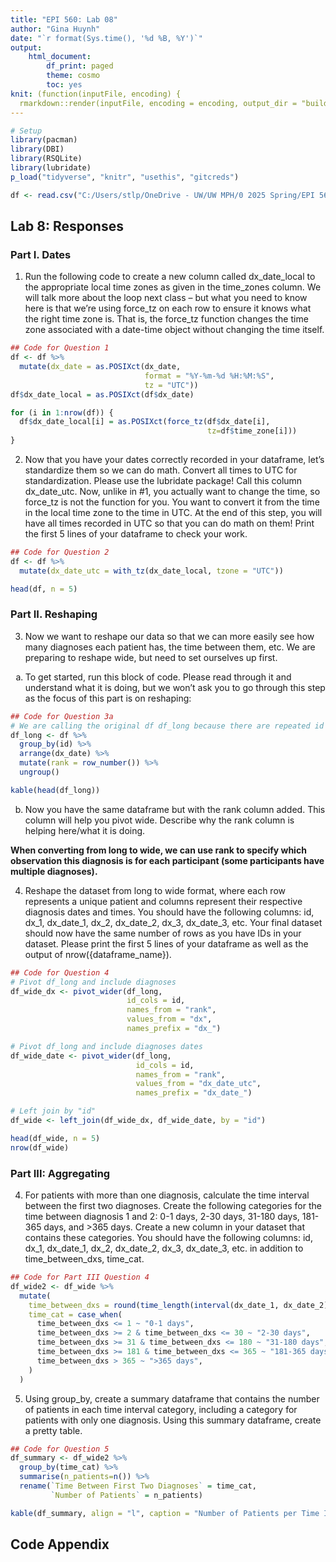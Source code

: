 ```yaml
---
title: "EPI 560: Lab 08"
author: "Gina Huynh"
date: "`r format(Sys.time(), '%d %B, %Y')`"
output: 
    html_document:
        df_print: paged
        theme: cosmo
        toc: yes
knit: (function(inputFile, encoding) {
  rmarkdown::render(inputFile, encoding = encoding, output_dir = "build") })
---
```


```r
# Setup
library(pacman)
library(DBI)
library(RSQLite)
library(lubridate)
p_load("tidyverse", "knitr", "usethis", "gitcreds")

df <- read.csv("C:/Users/stlp/OneDrive - UW/UW MPH/0 2025 Spring/EPI 560 - Data Management/R/data/lab8_data.csv")
```


## Lab 8: Responses 

### Part I. Dates

1. Run the following code to create a new column called dx_date_local to the appropriate local time
zones as given in the time_zones column. We will talk more about the loop next class – but what you
need to know here is that we’re using force_tz on each row to ensure it knows what the right time zone
is. That is, the force_tz function changes the time zone associated with a date-time object without
changing the time itself.

```r
## Code for Question 1
df <- df %>%
  mutate(dx_date = as.POSIXct(dx_date,
                              format = "%Y-%m-%d %H:%M:%S",
                              tz = "UTC"))
df$dx_date_local = as.POSIXct(df$dx_date)

for (i in 1:nrow(df)) {
  df$dx_date_local[i] = as.POSIXct(force_tz(df$dx_date[i],
                                            tz=df$time_zone[i]))
}

```


2. Now that you have your dates correctly recorded in your dataframe, let’s standardize them so we can
do math. Convert all times to UTC for standardization. Please use the lubridate package! Call this
column dx_date_utc. Now, unlike in #1, you actually want to change the time, so force_tz is not the
function for you. You want to convert it from the time in the local time zone to the time in UTC. At
the end of this step, you will have all times recorded in UTC so that you can do math on them! Print
the first 5 lines of your dataframe to check your work.

```r
## Code for Question 2
df <- df %>%
  mutate(dx_date_utc = with_tz(dx_date_local, tzone = "UTC"))

head(df, n = 5)
```


### Part II. Reshaping

3. Now we want to reshape our data so that we can more easily see how many diagnoses each patient has,
the time between them, etc. We are preparing to reshape wide, but need to set ourselves up first.

a) To get started, run this block of code. Please read through it and understand what it is doing, but we won’t ask you to go through this step as the focus of this part is on reshaping:

```r
## Code for Question 3a
# We are calling the original df df_long because there are repeated id's in column id based on dx
df_long <- df %>%
  group_by(id) %>%
  arrange(dx_date) %>%
  mutate(rank = row_number()) %>%
  ungroup()

kable(head(df_long))

```


(b) Now you have the same dataframe but with the rank column added. This column will help you pivot
wide. Describe why the rank column is helping here/what it is doing.

**When converting from long to wide, we can use rank to specify which observation this diagnosis is for each participant (some participants have multiple diagnoses).** 


4. Reshape the dataset from long to wide format, where each row represents a unique patient and columns represent their respective diagnosis dates and times. You should have the following columns: id, dx_1, dx_date_1, dx_2, dx_date_2, dx_3, dx_date_3, etc. Your final dataset should now have the same number of rows as you have IDs in your dataset. Please print the first 5 lines of your dataframe as well as the output of nrow({dataframe_name}).

```r
## Code for Question 4
# Pivot df_long and include diagnoses
df_wide_dx <- pivot_wider(df_long,
                          id_cols = id,
                          names_from = "rank",
                          values_from = "dx",
                          names_prefix = "dx_")

# Pivot df_long and include diagnoses dates
df_wide_date <- pivot_wider(df_long,
                            id_cols = id,
                            names_from = "rank",
                            values_from = "dx_date_utc",
                            names_prefix = "dx_date_")

# Left join by "id"
df_wide <- left_join(df_wide_dx, df_wide_date, by = "id")

head(df_wide, n = 5)
nrow(df_wide)

```


### Part III: Aggregating

4. For patients with more than one diagnosis, calculate the time interval between the first two diagnoses. Create the following categories for the time between diagnosis 1 and 2: 0-1 days, 2-30 days, 31-180 days, 181-365 days, and >365 days. Create a new column in your dataset that contains these categories. You should have the following columns: id, dx_1, dx_date_1, dx_2, dx_date_2, dx_3, dx_date_3, etc. in addition to time_between_dxs, time_cat.

```r
## Code for Part III Question 4
df_wide2 <- df_wide %>%
  mutate(
    time_between_dxs = round(time_length(interval(dx_date_1, dx_date_2), unit = "days")),
    time_cat = case_when(
      time_between_dxs <= 1 ~ "0-1 days",
      time_between_dxs >= 2 & time_between_dxs <= 30 ~ "2-30 days",
      time_between_dxs >= 31 & time_between_dxs <= 180 ~ "31-180 days",
      time_between_dxs >= 181 & time_between_dxs <= 365 ~ "181-365 days",
      time_between_dxs > 365 ~ ">365 days",
    )
  )

```


5. Using group_by, create a summary dataframe that contains the number of patients in each time interval category, including a category for patients with only one diagnosis. Using this summary dataframe, create a pretty table.

```r
## Code for Question 5
df_summary <- df_wide2 %>%
  group_by(time_cat) %>%
  summarise(n_patients=n()) %>%
  rename(`Time Between First Two Diagnoses` = time_cat,
         `Number of Patients` = n_patients)

kable(df_summary, align = "l", caption = "Number of Patients per Time Interval Category")

```


\newpage

## Code Appendix  
 
```r
```
